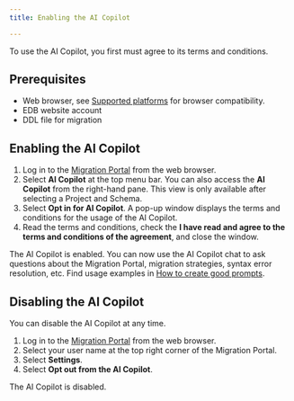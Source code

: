 ```yaml
---
title: Enabling the AI Copilot 

---
```


To use the AI Copilot, you first must agree to its terms and conditions.

## Prerequisites 

- Web browser, see [Supported platforms](https://www.enterprisedb.com/docs/migration_portal/latest/02_supported_platforms/) for browser compatibility. 
- EDB website account 
- DDL file for migration 

## Enabling the AI Copilot

1.  Log in to the [Migration Portal](https://migration.enterprisedb.com/) from the web browser.
1.  Select **AI Copilot** at the top menu bar. 
    You can also access the **AI Copilot** from the right-hand pane. This view is only available after selecting a Project and Schema.
1.  Select **Opt in for AI Copilot**.
    A pop-up window displays the terms and conditions for the usage of the AI Copilot.
1.  Read the terms and conditions, check the **I have read and agree to the terms and conditions of the agreement**, and close the window.  

The AI Copilot is enabled. 
You can now use the AI Copilot chat to ask questions about the Migration Portal, migration strategies, syntax error resolution, etc. 
Find usage examples in [How to create good prompts](/migration_portal/4/03_mp_using_portal/mp_ai_copilot/ai_good_prompts/).

## Disabling the AI Copilot 

You can disable the AI Copilot at any time. 

1.  Log in to the [Migration Portal](https://migration.enterprisedb.com/) from the web browser.
1.  Select your user name at the top right corner of the Migration Portal. 
1.  Select **Settings**. 
1.  Select **Opt out from the AI Copilot**. 

The AI Copilot is disabled. 
